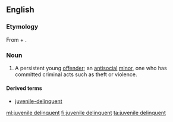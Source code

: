 ==English==

===Etymology===
From {{term|juvenile}} + {{term|delinquent}}.

===Noun===
{{en-noun|head=[[juvenile]] [[delinquent]]}}

# {{legal}} A persistent young [[offender]]; an [[antisocial]] [[minor]], one who has committed criminal acts such as theft or violence.

====Derived terms====
* [[juvenile-delinquent]]

[[ml:juvenile delinquent]]
[[fi:juvenile delinquent]]
[[ta:juvenile delinquent]]